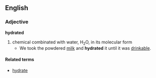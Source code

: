 == English ==
=== Adjective ===
'''hydrated'''
# chemical combinated with water, H<sub>2</sub>O, in its molecular form
#* We took the powdered [[milk]] and '''hydrated''' it until it was [[drinkable]].
==== Related terms ====
*[[hydrate]]